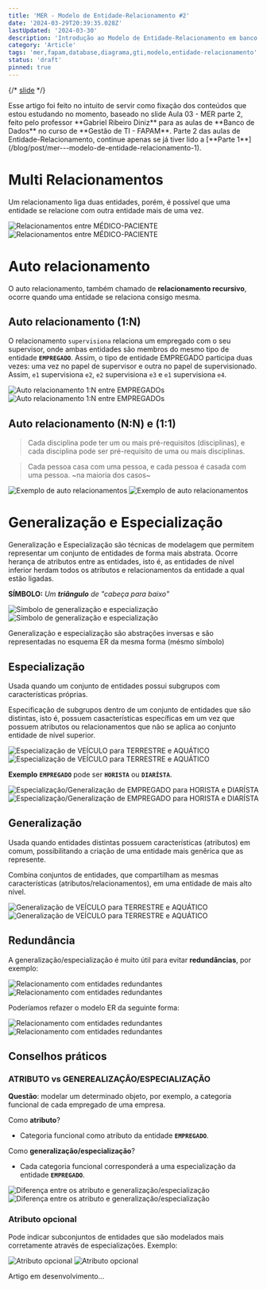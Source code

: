 ```yaml
---
title: 'MER - Modelo de Entidade-Relacionamento #2'
date: '2024-03-29T20:39:35.028Z'
lastUpdated: '2024-03-30'
description: 'Introdução ao Modelo de Entidade-Relacionamento em banco de dados, parte 2. Transcrição do conteúdo passado em aula no curso de GTI 1º Período, na FAPAM, pelo professor Gabriel Ribeiro Diniz.'
category: 'Article'
tags: 'mer,fapam,database,diagrama,gti,modelo,entidade-relacionamento'
status: 'draft'
pinned: true
---
```


{/* [slide](assets/Aula_03_MER_parte_2.pdf) */}

<Warn>
  Esse artigo foi feito no intuito de servir como fixação dos conteúdos que
  estou estudando no momento, baseado no slide Aula 03 - MER parte 2, feito pelo
  professor **Gabriel Ribeiro Diniz** para as aulas de **Banco de Dados** no
  curso de **Gestão de TI - FAPAM**.
</Warn>

<Tip>
  Parte 2 das aulas de Entidade-Relacionamento, continue apenas se já tiver lido
  a [**Parte 1**](/blog/post/mer---modelo-de-entidade-relacionamento-1).
</Tip>

# Multi Relacionamentos

Um relacionamento liga duas entidades, porém, é possível que uma entidade se relacione com outra entidade mais de uma vez.

<img
  src="assets/medico-paciente-light.png"
  className="on-light"
  alt="Relacionamentos entre MÉDICO-PACIENTE"
/>
<img
  src="assets/medico-paciente-dark.png"
  className="on-dark"
  alt="Relacionamentos entre MÉDICO-PACIENTE"
/>

# Auto relacionamento

O auto relacionamento, também chamado de **relacionamento recursivo**, ocorre quando uma entidade se relaciona consigo mesma.

## Auto relacionamento (1:N)

O relacionamento `supervisiona` relaciona um empregado com o seu supervisor, onde ambas entidades são membros do mesmo tipo de entidade **`EMPREGADO`**. Assim, o tipo de entidade EMPREGADO participa duas vezes: uma vez no papel de supervisor e outra no papel de supervisionado. Assim, `e1` supervisiona `e2`, `e2` supervisiona `e3` e `e1` supervisiona `e4`.

<img
  src="assets/auto-relacionamento-1-n-dark.png"
  className="on-dark"
  alt="Auto relacionamento 1:N entre EMPREGADOs"
/>
<img
  src="assets/auto-relacionamento-1-n-light.png"
  className="on-light"
  alt="Auto relacionamento 1:N entre EMPREGADOs"
/>

## Auto relacionamento (N:N) e (1:1)

> Cada disciplina pode ter um ou mais pré-requisitos (disciplinas), e cada disciplina pode ser pré-requisito de uma ou mais disciplinas.

> Cada pessoa casa com uma pessoa, e cada pessoa é casada com uma pessoa. ~na maioria dos casos~

<img
  src="assets/ex-auto-relacionamento-light.png"
  className="on-light"
  alt="Exemplo de auto relacionamentos"
/>
<img
  src="assets/ex-auto-relacionamento-dark.png"
  className="on-dark"
  alt="Exemplo de auto relacionamentos"
/>

# Generalização e Especialização

Generalização e Especialização são técnicas de modelagem que permitem representar um conjunto de entidades de forma mais abstrata. Ocorre herança de atributos entre as entidades, isto é, as entidades de nível inferior herdam todos os atributos e relacionamentos da entidade a qual estão ligadas.

**SÍMBOLO:** _Um **triângulo** de "cabeça para baixo"_

<img
  src="assets/simbolo-generalizacao-especializacao-light.png"
  className="on-light"
  alt="Símbolo de generalização e especialização"
/>
<img
  src="assets/simbolo-generalizacao-especializacao-dark.png"
  className="on-dark"
  alt="Símbolo de generalização e especialização"
/>

<Tip>
  Generalização e especialização são abstrações inversas e são representadas no
  esquema ER da mesma forma (mésmo símbolo)
</Tip>

## Especialização

Usada quando um conjunto de entidades possui subgrupos com características próprias.

Especificação de subgrupos dentro de um conjunto de entidades que são distintas, isto é, possuem casacterísticas específicas em um vez que possuem atributos ou relacionamentos que não se aplica ao conjunto entidade de nível superior.

<img
  src="assets/veiculo-terrestre-aquatico-especializacao-dark.png"
  className="on-dark"
  alt="Especialização de VEÍCULO para TERRESTRE e AQUÁTICO"
/>
<img
  src="assets/veiculo-terrestre-aquatico-especializacao-light.png"
  className="on-light"
  alt="Especialização de VEÍCULO para TERRESTRE e AQUÁTICO"
/>

<Tip>**Exemplo** **`EMPREGADO`** pode ser **`HORISTA`** ou **`DIARÍSTA`**.</Tip>

<img
  src="assets/empregado-horista-diarista-light.png"
  className="on-light"
  alt="Especialização/Generalização de EMPREGADO para HORISTA e DIARÍSTA"
/>
<img
  src="assets/empregado-horista-diarista-dark.png"
  className="on-dark"
  alt="Especialização/Generalização de EMPREGADO para HORISTA e DIARÍSTA"
/>

## Generalização

Usada quando entidades distintas possuem características (atributos) em comum, possibilitando a criação de uma entidade mais genêrica que as represente.

Combina conjuntos de entidades, que compartilham as mesmas características (atributos/relacionamentos), em uma entidade de mais alto nível.

<img
  src="assets/veiculo-terrestre-aquatico-generalizacao-dark.png"
  className="on-dark"
  alt="Generalização de VEÍCULO para TERRESTRE e AQUÁTICO"
/>
<img
  src="assets/veiculo-terrestre-aquatico-generalizacao-light.png"
  className="on-light"
  alt="Generalização de VEÍCULO para TERRESTRE e AQUÁTICO"
/>

## Redundância

A generalização/especialização é muito útil para evitar **redundâncias**, por exemplo:

<img
  src="assets/relacionamento-redundante-light.png"
  className="on-light"
  alt="Relacionamento com entidades redundantes"
/>
<img
  src="assets/relacionamento-redundante-dark.png"
  className="on-dark"
  alt="Relacionamento com entidades redundantes"
/>

Poderíamos refazer o modelo ER da seguinte forma:

<img
  src="assets/relacionamento-redundante-solucao-light.png"
  className="on-light"
  alt="Relacionamento com entidades redundantes"
/>
<img
  src="assets/relacionamento-redundante-solucao-dark.png"
  className="on-dark"
  alt="Relacionamento com entidades redundantes"
/>

## Conselhos práticos

### ATRIBUTO vs GENEREALIZAÇÃO/ESPECIALIZAÇÃO

**Questão**: modelar um determinado objeto, por exemplo, a categoria funcional de cada empregado de uma empresa.

Como **atributo**?

- Categoria funcional como atributo da entidade **`EMPREGADO`**.

Como **generalização/especialização**?

- Cada categoria funcional corresponderá a uma especialização da entidade **`EMPREGADO`**.

<img
  src="assets/diff-modelos-dark.png"
  className="on-dark"
  alt="Diferença entre os atributo e generalização/especialização"
/>
<img
  src="assets/diff-modelos-light.png"
  className="on-light"
  alt="Diferença entre os atributo e generalização/especialização"
/>

### Atributo opcional

Pode indicar subconjuntos de entidades que são modelados mais corretamente através de especializações. Exemplo:

<img
  src="assets/atributo-opcional-exemplo-dark.png"
  className="on-dark"
  alt="Atributo opcional"
/>
<img
  src="assets/atributo-opcional-exemplo-light.png"
  className="on-light"
  alt="Atributo opcional"
/>

<Warn>Artigo em desenvolvimento...</Warn>
